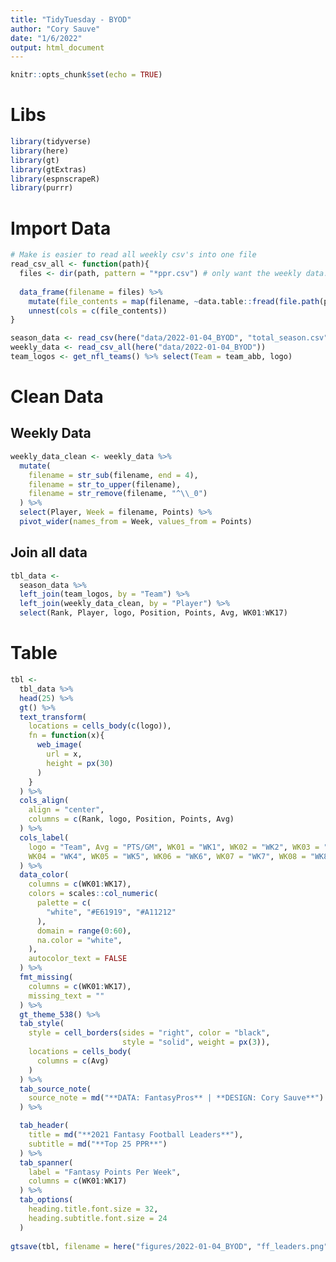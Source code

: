 ```yaml
---
title: "TidyTuesday - BYOD"
author: "Cory Sauve"
date: "1/6/2022"
output: html_document
---
```


```r
knitr::opts_chunk$set(echo = TRUE)
```

# Libs 
```r
library(tidyverse)
library(here)
library(gt)
library(gtExtras)
library(espnscrapeR)
library(purrr)
```

# Import Data 
```r
# Make is easier to read all weekly csv's into one file
read_csv_all <- function(path){
  files <- dir(path, pattern = "*ppr.csv") # only want the weekly data. remove 'ppr' for all csv in dir
  
  data_frame(filename = files) %>% 
    mutate(file_contents = map(filename, ~data.table::fread(file.path(path, .)))) %>%
    unnest(cols = c(file_contents))
}

season_data <- read_csv(here("data/2022-01-04_BYOD", "total_season.csv"))
weekly_data <- read_csv_all(here("data/2022-01-04_BYOD"))
team_logos <- get_nfl_teams() %>% select(Team = team_abb, logo)
```

# Clean Data 

## Weekly Data 
```r
weekly_data_clean <- weekly_data %>% 
  mutate(
    filename = str_sub(filename, end = 4),
    filename = str_to_upper(filename), 
    filename = str_remove(filename, "^\\_0")
  ) %>% 
  select(Player, Week = filename, Points) %>% 
  pivot_wider(names_from = Week, values_from = Points)
```

## Join all data 
```r
tbl_data <- 
  season_data %>% 
  left_join(team_logos, by = "Team") %>% 
  left_join(weekly_data_clean, by = "Player") %>% 
  select(Rank, Player, logo, Position, Points, Avg, WK01:WK17)
```

# Table 
```r
tbl <- 
  tbl_data %>% 
  head(25) %>% 
  gt() %>% 
  text_transform(
    locations = cells_body(c(logo)),
    fn = function(x){
      web_image(
        url = x,
        height = px(30)
      )
    }
  ) %>% 
  cols_align(
    align = "center", 
    columns = c(Rank, logo, Position, Points, Avg)
  ) %>% 
  cols_label(
    logo = "Team", Avg = "PTS/GM", WK01 = "WK1", WK02 = "WK2", WK03 = "WK3",
    WK04 = "WK4", WK05 = "WK5", WK06 = "WK6", WK07 = "WK7", WK08 = "WK8", WK09 = "WK9"
  ) %>% 
  data_color(
    columns = c(WK01:WK17),
    colors = scales::col_numeric(
      palette = c(
        "white", "#E61919", "#A11212"
      ),
      domain = range(0:60), 
      na.color = "white", 
    ), 
    autocolor_text = FALSE
  ) %>% 
  fmt_missing(
    columns = c(WK01:WK17), 
    missing_text = ""
  ) %>% 
  gt_theme_538() %>% 
  tab_style(
    style = cell_borders(sides = "right", color = "black", 
                         style = "solid", weight = px(3)),
    locations = cells_body(
      columns = c(Avg)
    )
  ) %>% 
  tab_source_note(
    source_note = md("**DATA: FantasyPros** | **DESIGN: Cory Sauve**")
  ) %>% 

  tab_header(
    title = md("**2021 Fantasy Football Leaders**"), 
    subtitle = md("**Top 25 PPR**")
  ) %>% 
  tab_spanner(
    label = "Fantasy Points Per Week", 
    columns = c(WK01:WK17)
  ) %>% 
  tab_options(
    heading.title.font.size = 32, 
    heading.subtitle.font.size = 24
  )
  
gtsave(tbl, filename = here("figures/2022-01-04_BYOD", "ff_leaders.png"), vwidth = 1750)
```
